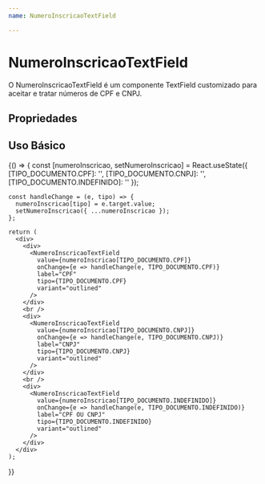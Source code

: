 ```yaml
---
name: NumeroInscricaoTextField

---
```



# NumeroInscricaoTextField

O NumeroInscricaoTextField é um componente TextField customizado para aceitar e tratar números de CPF e CNPJ.

## Propriedades

<Props of={NumeroInscricaoTextField} />

## Uso Básico

<Playground>
  {() => {
    const [numeroInscricao, setNumeroInscricao] = React.useState({
      [TIPO_DOCUMENTO.CPF]: '',
      [TIPO_DOCUMENTO.CNPJ]: '',
      [TIPO_DOCUMENTO.INDEFINIDO]: ''
    });

    const handleChange = (e, tipo) => {
      numeroInscricao[tipo] = e.target.value;
      setNumeroInscricao({ ...numeroInscricao });
    };

    return (
      <div>
        <div>
          <NumeroInscricaoTextField
            value={numeroInscricao[TIPO_DOCUMENTO.CPF]}
            onChange={e => handleChange(e, TIPO_DOCUMENTO.CPF)}
            label="CPF"
            tipo={TIPO_DOCUMENTO.CPF}
            variant="outlined"
          />
        </div>
        <br />
        <div>
          <NumeroInscricaoTextField
            value={numeroInscricao[TIPO_DOCUMENTO.CNPJ]}
            onChange={e => handleChange(e, TIPO_DOCUMENTO.CNPJ)}
            label="CNPJ"
            tipo={TIPO_DOCUMENTO.CNPJ}
            variant="outlined"
          />
        </div>
        <br />
        <div>
          <NumeroInscricaoTextField
            value={numeroInscricao[TIPO_DOCUMENTO.INDEFINIDO]}
            onChange={e => handleChange(e, TIPO_DOCUMENTO.INDEFINIDO)}
            label="CPF OU CNPJ"
            tipo={TIPO_DOCUMENTO.INDEFINIDO}
            variant="outlined"
          />
        </div>
      </div>
    );
  }}
</Playground>
